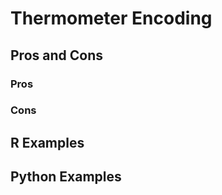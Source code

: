 # Thermometer Encoding {#sec-thermometer-encoding}

## Pros and Cons

### Pros

### Cons

## R Examples

## Python Examples

